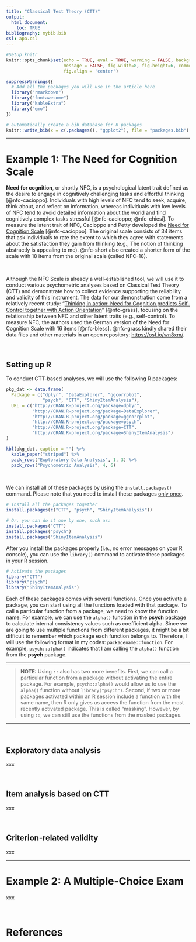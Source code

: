 ```yaml
---
title: "Classical Test Theory (CTT)"
output:
  html_document:
    toc: TRUE
bibliography: mybib.bib
csl: apa.csl
---
```


```r
#Setup knitr
knitr::opts_chunk$set(echo = TRUE, eval = TRUE, warning = FALSE, background = "gray85",
                      message = FALSE, fig.width=8, fig.height=6, comment = NA,
                      fig.align = 'center')

suppressWarnings({
  # Add all the packages you will use in the article here
  library("rmarkdown")
  library("fontawesome")
  library("kableExtra")
  library("emo")
})

# automatically create a bib database for R packages
knitr::write_bib(x = c(.packages(), "ggplot2"), file = "packages.bib")
```


***

# Example 1: The Need for Cognition Scale

**Need for cognition**, or shortly NFC, is a psychological latent trait defined as the desire to engage in cognitively challenging tasks and effortful thinking [@nfc-cacioppo]. Individuals with high levels of NFC tend to seek, acquire, think about, and reflect on information, whereas individuals with low levels of NFC tend to avoid detailed information about the world and find cognitively complex tasks stressful [@nfc-cacioppo; @nfc-chiesi]. To measure the latent trait of NFC, Cacioppo and Petty developed the [Need for Cognition Scale](https://centerofinquiry.org/uncategorized/need-for-cognition-scale-wabash-national-study/) [@nfc-cacioppo]. The original scale consists of 34 items that ask individuals to rate the extent to which they agree with statements about the satisfaction they gain from thinking (e.g., The notion of thinking abstractly is appealing to me). @nfc-short also created a shorter form of the scale with 18 items from the original scale (called NFC-18).

\  

Although the NFC Scale is already a well-established tool, we will use it to conduct various psychometric analyses based on Classical Test Theory (CTT) and demonstrate how to collect evidence supporting the reliability and validity of this instrument. The data for our demonstration come from a relatively recent study: "[Thinking in action: Need for Cognition predicts Self-Control together with Action Orientation](https://journals.plos.org/plosone/article?id=10.1371/journal.pone.0220282)" [@nfc-grass], focusing on the relationship between NFC and other latent traits (e.g., self-control). To measure NFC, the authors used the German version of the Need for Cognition Scale with 16 items [@nfc-bless]. @nfc-grass kindly shared their data files and other materials in an open repository: <https://osf.io/wn8xm/>. 

<br>

## Setting up R

To conduct CTT-based analyses, we will use the following R packages:

```r
pkg_dat <- data.frame(
  Package = c("dplyr", "DataExplorer", "ggcorrplot",
              "psych", "CTT", "ShinyItemAnalysis"),
  URL = c("http://CRAN.R-project.org/package=dplyr", 
          "http://CRAN.R-project.org/package=DataExplorer",
          "http://CRAN.R-project.org/package=ggcorrplot",
          "http://CRAN.R-project.org/package=psych",
          "http://CRAN.R-project.org/package=CTT",
          "http://CRAN.R-project.org/package=ShinyItemAnalysis")
)

kbl(pkg_dat, caption = "") %>%
  kable_paper("striped") %>%
  pack_rows("Exploratory Data Analysis", 1, 3) %>%
  pack_rows("Psychometric Analysis", 4, 6)
```

\  

We can install all of these packages by using the `install.packages()` command. Please note that you need to install these packages <u>only once</u>.  

```r
# Install all the packages together
install.packages(c("CTT", "psych", "ShinyItemAnalysis"))

# Or, you can do it one by one, such as:
install.packages("CTT")
install.packages("psych")
install.packages("ShinyItemAnalysis")
```

After you install the packages properly (i.e., no error messages on your R console), you can use the `library()` command to activate these packages in your R session. 

```r
# Activate the packages
library("CTT")
library("psych")
library("ShinyItemAnalysis")
```

Each of these packages comes with several functions. Once you activate a package, you can start using all the functions loaded with that package. To call a particular function from a package, we need to know the function name. For example, we can use the `alpha()` function in the **psych** package to calculate internal consistency values such as coefficient alpha. Since we are going to use multiple functions from different packages, it might be a bit difficult to remember which package each function belongs to. Therefore, I will use the following format in my codes: `packagename::function`. For example, `psych::alpha()` indicates that I am calling the `alpha()` function from the **psych** package.

***

> **NOTE:** Using `::` also has two more benefits. First, we can call a particular function from a package without activating the entire package. For example, `psych::alpha()` would allow us to use the `alpha()` function without `library("psych")`. Second, if two or more packages activated within an R session include a function with the same name, then R only gives us access the function from the most recently activated package. This is called "masking". However, by using `::`, we can still use the functions from the masked packages.   

***

<br>

## Exploratory data analysis

xxx

<br>

## Item analysis based on CTT

xxx

<br>

## Criterion-related validity

xxx

***

# Example 2: A Multiple-Choice Exam

xxx

<br>

# References
